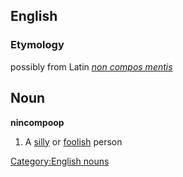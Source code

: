 ==English==
===Etymology===
possibly from Latin ''[[non compos mentis]]''
==Noun==
'''nincompoop'''
#A [[silly]] or [[foolish]] person
[[Category:English nouns]]